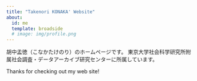 ```yaml
---
title: "Takenori KONAKA' Website"
about:
  id: me
  template: broadside
  # image: img/profile.png
---
```


胡中孟徳（こなかたけのり）のホームページです。
東京大学社会科学研究所附属社会調査・データアーカイブ研究センターに所属しています。

Thanks for checking out my web site!
